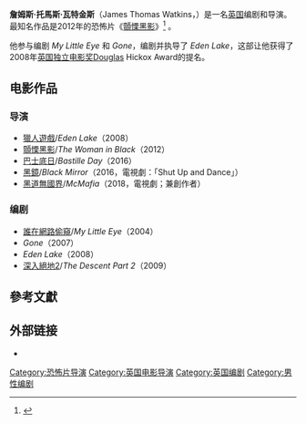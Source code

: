 {{noteTA
|G1=Movie
|G2=Show
}}
{{Infobox entertainer
| type        = 導演
| name        = 詹姆士·瓦金斯
| image       = James Watkins in Moscow, February 2012.jpg
| caption     = 2012年，瓦金斯於《[[顫慄黑影|顫慄黑影]]》的[[莫斯科|莫斯科]]首映會
| birth_name  =
| birth_date  = {{birth date and age|1973|5|20}}
| birth_place = [[英國|英國]][[諾丁漢郡|諾丁漢郡]][[諾丁漢|諾丁漢]]
| death_date  = <!-- {{Death date and age|YYYY|MM|DD|YYYY|MM|DD}} or {{Death-date and age|Month DD, YYYY|Month DD, YYYY}} (death date then birth date) -->
| death_place =
| nationality = {{UK}}
| other_names =
| occupation  = 电影导演、编剧
}}
'''詹姆斯·托馬斯·瓦特金斯'''（James Thomas Watkins，{{bd|1973年|5月20日}}）是一名[[英国|英国]]编剧和导演。最知名作品是2012年的恐怖片《[[顫慄黑影|顫慄黑影]]》<ref>{{cite web|url=http://unitedagents.co.uk/james-watkins|title=James Watkins - United Agents|website=Unitedagents.co.uk|accessdate=2017-10-28|archive-date=2017-07-21|archive-url=https://web.archive.org/web/20170721150340/http://www.unitedagents.co.uk/james-watkins|dead-url=no}}</ref> 。

他参与编剧 ''My Little Eye'' 和 ''Gone''，编剧并执导了 ''Eden Lake''，这部让他获得了2008年[[英国独立电影奖|英国独立电影奖]]Douglas Hickox Award的提名。

==电影作品==
===导演===
*[[獵人遊戲|獵人遊戲]]/''Eden Lake''（2008）
*[[顫慄黑影|顫慄黑影]]/''The Woman in Black''（2012）
*[[巴士底日_(電影)|巴士底日]]/''Bastille Day''（2016）
*[[黑鏡|黑鏡]]/''Black Mirror''（2016，電視劇：「Shut Up and Dance」）
*[[黑道無國界|黑道無國界]]/''McMafia''（2018，電視劇；兼創作者）

===编剧===
*[[誰在網路偷窺|誰在網路偷窺]]/''My Little Eye''（2004）
*''Gone''（2007）
*''Eden Lake''（2008）
*[[深入絕地2|深入絕地2]]/''The Descent Part 2''（2009）

==參考文獻==
{{reflist}}

==外部链接==
* {{imdb name|1220140|James Watkins}}

{{Authority control}}
{{DEFAULTSORT:Watkins, James}}
[[Category:恐怖片导演|Category:恐怖片导演]]
[[Category:英国电影导演|Category:英国电影导演]]
[[Category:英国编剧|Category:英国编剧]]
[[Category:男性编剧|Category:男性编剧]]